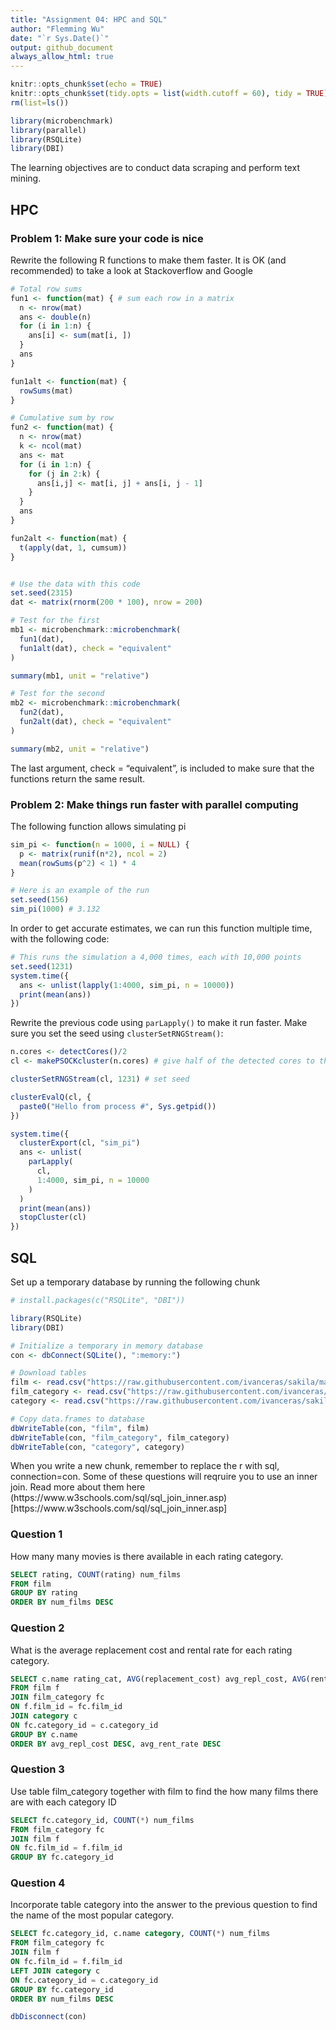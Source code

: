 ```yaml
---
title: "Assignment 04: HPC and SQL"
author: "Flemming Wu"
date: "`r Sys.Date()`"
output: github_document
always_allow_html: true
---
```


```r
knitr::opts_chunk$set(echo = TRUE)
knitr::opts_chunk$set(tidy.opts = list(width.cutoff = 60), tidy = TRUE)
rm(list=ls())
```

```r
library(microbenchmark)
library(parallel)
library(RSQLite)
library(DBI)
```


The learning objectives are to conduct data scraping and perform text mining.

## HPC

### Problem 1: Make sure your code is nice

Rewrite the following R functions to make them faster. It is OK (and recommended) to take a look at Stackoverflow and Google

```r
# Total row sums
fun1 <- function(mat) { # sum each row in a matrix
  n <- nrow(mat)
  ans <- double(n) 
  for (i in 1:n) {
    ans[i] <- sum(mat[i, ])
  }
  ans
}

fun1alt <- function(mat) {
  rowSums(mat)
}

# Cumulative sum by row
fun2 <- function(mat) {
  n <- nrow(mat)
  k <- ncol(mat)
  ans <- mat
  for (i in 1:n) {
    for (j in 2:k) {
      ans[i,j] <- mat[i, j] + ans[i, j - 1]
    }
  }
  ans
}

fun2alt <- function(mat) {
  t(apply(dat, 1, cumsum))
}


# Use the data with this code
set.seed(2315)
dat <- matrix(rnorm(200 * 100), nrow = 200)

# Test for the first
mb1 <- microbenchmark::microbenchmark(
  fun1(dat),
  fun1alt(dat), check = "equivalent"
)

summary(mb1, unit = "relative")

# Test for the second
mb2 <- microbenchmark::microbenchmark(
  fun2(dat),
  fun2alt(dat), check = "equivalent"
)

summary(mb2, unit = "relative")
```
The last argument, check = “equivalent”, is included to make sure that the functions return the same result.


### Problem 2: Make things run faster with parallel computing

The following function allows simulating pi

```r
sim_pi <- function(n = 1000, i = NULL) {
  p <- matrix(runif(n*2), ncol = 2)
  mean(rowSums(p^2) < 1) * 4
}

# Here is an example of the run
set.seed(156)
sim_pi(1000) # 3.132
```

In order to get accurate estimates, we can run this function multiple time, with the following code:

```r
# This runs the simulation a 4,000 times, each with 10,000 points
set.seed(1231)
system.time({
  ans <- unlist(lapply(1:4000, sim_pi, n = 10000))
  print(mean(ans))
})
```

Rewrite the previous code using `parLapply()` to make it run faster. Make sure you set the seed using `clusterSetRNGStream()`:

```r
n.cores <- detectCores()/2 
cl <- makePSOCKcluster(n.cores) # give half of the detected cores to the cluster

clusterSetRNGStream(cl, 1231) # set seed

clusterEvalQ(cl, {
  paste0("Hello from process #", Sys.getpid())
})

system.time({
  clusterExport(cl, "sim_pi")
  ans <- unlist(
    parLapply( 
      cl,
      1:4000, sim_pi, n = 10000
    )
  )
  print(mean(ans))
  stopCluster(cl)
})


```

## SQL

Set up a temporary database by running the following chunk

```r
# install.packages(c("RSQLite", "DBI"))

library(RSQLite)
library(DBI)

# Initialize a temporary in memory database
con <- dbConnect(SQLite(), ":memory:")

# Download tables
film <- read.csv("https://raw.githubusercontent.com/ivanceras/sakila/master/csv-sakila-db/film.csv")
film_category <- read.csv("https://raw.githubusercontent.com/ivanceras/sakila/master/csv-sakila-db/film_category.csv")
category <- read.csv("https://raw.githubusercontent.com/ivanceras/sakila/master/csv-sakila-db/category.csv")

# Copy data.frames to database
dbWriteTable(con, "film", film)
dbWriteTable(con, "film_category", film_category)
dbWriteTable(con, "category", category)
```

When you write a new chunk, remember to replace the r with sql, connection=con. Some of these questions will reqruire you to use an inner join. Read more about them here (https://www.w3schools.com/sql/sql_join_inner.asp)[https://www.w3schools.com/sql/sql_join_inner.asp]
 
### Question 1
How many many movies is there available in each rating category.
```sql
SELECT rating, COUNT(rating) num_films  
FROM film
GROUP BY rating
ORDER BY num_films DESC
```


### Question 2
What is the average replacement cost and rental rate for each rating category.

```sql


SELECT c.name rating_cat, AVG(replacement_cost) avg_repl_cost, AVG(rental_rate) avg_rent_rate
FROM film f
JOIN film_category fc
ON f.film_id = fc.film_id
JOIN category c
ON fc.category_id = c.category_id
GROUP BY c.name
ORDER BY avg_repl_cost DESC, avg_rent_rate DESC


```


### Question 3
Use table film_category together with film to find the how many films there are with each category ID
```sql
SELECT fc.category_id, COUNT(*) num_films
FROM film_category fc
JOIN film f
ON fc.film_id = f.film_id
GROUP BY fc.category_id
```

### Question 4
Incorporate table category into the answer to the previous question to find the name of the most popular category.
```sql
SELECT fc.category_id, c.name category, COUNT(*) num_films
FROM film_category fc
JOIN film f
ON fc.film_id = f.film_id
LEFT JOIN category c
ON fc.category_id = c.category_id
GROUP BY fc.category_id
ORDER BY num_films DESC
```


```r
dbDisconnect(con)
```


